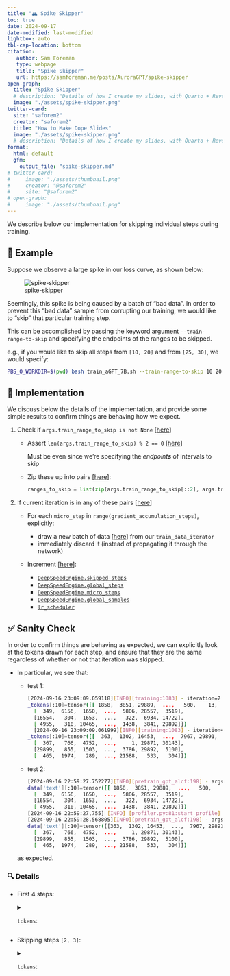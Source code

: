 ```yaml
---
title: "🏔️ Spike Skipper"
toc: true
date: 2024-09-17
date-modified: last-modified
lightbox: auto
tbl-cap-location: bottom
citation:
   author: Sam Foreman
   type: webpage
   title: "Spike Skipper"
   url: https://samforeman.me/posts/AuroraGPT/spike-skipper
open-graph:
  title: "Spike Skipper"
  # description: "Details of how I create my slides, with Quarto + Reveal.js"
  image: "./assets/spike-skipper.png"
twitter-card:
  site: "saforem2"
  creator: "saforem2"
  title: "How to Make Dope Slides"
  image: "./assets/spike-skipper.png"
  # description: "Details of how I create my slides, with Quarto + Reveal.js"
format:
  html: default
  gfm:
    output_file: "spike-skipper.md"
# twitter-card:                      
#     image: "./assets/thumbnail.png"
#     creator: "@saforem2"           
#     site: "@saforem2"              
# open-graph:                        
#     image: "./assets/thumbnail.png"
---
```


::: {.callout-caution title="Details" style="width:100%"}
We describe below our implementation for skipping individual steps during training.
:::

## 📝 Example

Suppose we observe a large spike in our loss curve, as shown below:

![spike-skipper](./assets/spike-skipper.png)

Seemingly, this spike is being caused by a batch of "bad data".
In order to prevent this "bad data" sample from corrupting our
training, we would like to "skip" that particular training step.  

This can be accomplished by passing the keyword argument
`--train-range-to-skip` and specifying the endpoints of the ranges to be
skipped.

e.g., if you would like to skip all steps from `[10, 20]` and from `[25, 30]`,
we would specify:

```bash
PBS_O_WORKDIR=$(pwd) bash train_aGPT_7B.sh --train-range-to-skip 10 20 25 30
```

## 🧪 Implementation

We discuss below the details of the implementation, and provide some simple
results to confirm things are behaving how we expect.

1. Check if `args.train_range_to_skip is not None`
   \[[here](https://github.com/argonne-lcf/Megatron-DeepSpeed/blob/295fcb3d57a40ec513a521aa8814d99a5c8827b8/megatron/training.py#L1032)\]

    - Assert
      `len(args.train_range_to_skip) % 2 == 0`
      \[[here](https://github.com/argonne-lcf/Megatron-DeepSpeed/blob/295fcb3d57a40ec513a521aa8814d99a5c8827b8/megatron/training.py#L1033-L1037)\]

      ::: aside
      Must be even since we're specifying the _endpoint**s**_ of intervals to skip
      :::

    - Zip these up into pairs \[[here](https://github.com/argonne-lcf/Megatron-DeepSpeed/blob/295fcb3d57a40ec513a521aa8814d99a5c8827b8/megatron/training.py#L1038-L1043)\]:

      ```python
      ranges_to_skip = list(zip(args.train_range_to_skip[::2], args.train_range_to_skip[1::2]))
      ```

2. If current iteration is in any of these pairs \[[here](https://github.com/argonne-lcf/Megatron-DeepSpeed/blob/295fcb3d57a40ec513a521aa8814d99a5c8827b8/megatron/training.py#L1066-L1085)\]

    - For each `micro_step` in `range(gradient_accumulation_steps)`, explicitly:
        - draw a new batch of data
          \[[here](https://github.com/argonne-lcf/Megatron-DeepSpeed/blob/295fcb3d57a40ec513a521aa8814d99a5c8827b8/megatron/training.py#L1074-L1076)\]
          from our `train_data_iterator` 
        - immediately discard it (instead of propagating it through the network)

    - Increment \[[here](https://github.com/argonne-lcf/Megatron-DeepSpeed/blob/295fcb3d57a40ec513a521aa8814d99a5c8827b8/megatron/training.py#L1087-L1094)\]:

       - [`DeepSpeedEngine.skipped_steps`](https://github.com/argonne-lcf/Megatron-DeepSpeed/blob/295fcb3d57a40ec513a521aa8814d99a5c8827b8/megatron/training.py#L1090)
       - [`DeepSpeedEngine.global_steps`](https://github.com/argonne-lcf/Megatron-DeepSpeed/blob/295fcb3d57a40ec513a521aa8814d99a5c8827b8/megatron/training.py#L1091)
       - [`DeepSpeedEngine.micro_steps`](https://github.com/argonne-lcf/Megatron-DeepSpeed/blob/295fcb3d57a40ec513a521aa8814d99a5c8827b8/megatron/training.py#L1092)
       - [`DeepSpeedEngine.global_samples`](https://github.com/argonne-lcf/Megatron-DeepSpeed/blob/295fcb3d57a40ec513a521aa8814d99a5c8827b8/megatron/training.py#L1093)
       - [`lr_scheduler`](https://github.com/argonne-lcf/Megatron-DeepSpeed/blob/295fcb3d57a40ec513a521aa8814d99a5c8827b8/megatron/training.py#L1094)

## ✅ Sanity Check

In order to confirm things are behaving as expected, we can explicitly look at
the tokens drawn for each step, and ensure that they are the same regardless of
whether or not that iteration was skipped.

- In particular, we see that:

  - test 1:

    ```bash
    [2024-09-16 23:09:09.059118][INFO][training:1083] - iteration=2 [0/8]: (torch.Size([4, 4097]))
    _tokens[:10]=tensor([[ 1858,  3851, 29889,  ...,   500,    13,    13],
      [  349,  6156,  1650,  ...,  5806, 28557,  3519],
      [16554,   304,  1653,  ...,   322,  6934, 14722],
      [ 4955,   310, 10465,  ...,  1438,  3841, 29892]])
      [2024-09-16 23:09:09.061999][INFO][training:1083] - iteration=2 [1/8]: (torch.Size([4, 4097]))
    _tokens[:10]=tensor([[  363,  1302, 16453,  ...,  7967, 29891,   484],
      [  367,   766,  4752,  ...,     1, 29871, 30143],
      [29899,   855,  1503,  ...,  3786, 29892,  5100],
      [  465,  1974,   289,  ..., 21588,   533,   304]])
    ```

  - test 2:

    ```bash
    [2024-09-16 22:59:27.752277][INFO][pretrain_gpt_alcf:198] - args.iteration=2:
    data['text'][:10]=tensor([[ 1858,  3851, 29889,  ...,   500,    13,    13],
      [  349,  6156,  1650,  ...,  5806, 28557,  3519],
      [16554,   304,  1653,  ...,   322,  6934, 14722],
      [ 4955,   310, 10465,  ...,  1438,  3841, 29892]])
    [2024-09-16 22:59:27,755] [INFO] [profiler.py:81:start_profile] Flops profiler started
    [2024-09-16 22:59:28.568805][INFO][pretrain_gpt_alcf:198] - args.iteration=2:
    data['text'][:10]=tensor([[363,  1302, 16453,  ...,  7967, 29891,   484],
      [  367,   766,  4752,  ...,     1, 29871, 30143],
      [29899,   855,  1503,  ...,  3786, 29892,  5100],
      [  465,  1974,   289,  ..., 21588,   533,   304]])

    ```

  as expected.

### 🔍 Details

- First 4 steps:

  <details closed><summary><code>tokens</code>:</summary>

  - Iteration 0:

    ```bash
    [2024-09-16 22:58:50.168667][INFO][pretrain_gpt_alcf:198] - args.iteration=0: data['text'][:10]=tensor([[  304,  7344,  5146,  ...,  9776, 29914, 26419],
            [29889,    13,  4706,  ...,  9280, 30004,    13],
            [29943, 20774, 29908,  ...,   304, 27391,   322],
            [ 2645,   445, 29871,  ..., 16888,  4656, 10070]])
    [2024-09-16 22:58:58.866409][INFO][pretrain_gpt_alcf:198] - args.iteration=0: data['text'][:10]=tensor([[ 2768,   596,  1788,  ..., 27274,   393, 30010],
            [  278,  5613,  4192,  ...,   362,   310,  1950],
            [28038, 29892,  2022,  ...,  3160,   278,  2087],
            [ 4149,   907, 29888,  ..., 29896, 29892, 29896]])
    [2024-09-16 22:59:02.043059][INFO][pretrain_gpt_alcf:198] - args.iteration=0: data['text'][:10]=tensor([[  424,   322, 16232,  ...,   366,   748,   467],
            [   13,   462,  1678,  ...,  2084, 29892,  3497],
            [ 7562,   310, 19320,  ...,  8973, 22684,   358],
            [ 2089,  3633,   292,  ..., 13774,   269,  2375]])
    [2024-09-16 22:59:03.456919][INFO][pretrain_gpt_alcf:198] - args.iteration=0: data['text'][:10]=tensor([[21411,   322,  3896,  ...,  2610, 29889,   319],
            [ 8003, 29898, 29900,  ...,    12,  6658,   529],
            [  278,  4148,   310,  ...,   263, 12212,   282],
            [ 5977, 29871, 29906,  ..., 15332,   310,  1749]])
    [2024-09-16 22:59:04.596630][INFO][pretrain_gpt_alcf:198] - args.iteration=0: data['text'][:10]=tensor([[  278,  1473, 24987,  ...,   263,  2217,  3804],
            [ 2973,   263, 18778,  ...,   263,  4642,  6673],
            [  309,   323,   804,  ...,  1063, 15296,   327],
            [  278,  5864,   322,  ...,  9409, 29889,  2178]])
    [2024-09-16 22:59:05.486913][INFO][pretrain_gpt_alcf:198] - args.iteration=0: data['text'][:10]=tensor([[29892, 13731,  6617,  ..., 29871, 29896, 29946],
            [ 2892,  1012,  1266,  ...,  4036,  7512,  2068],
            [ 1473,  1556,  3619,  ...,  3762,   338,   263],
            [23353, 29918,  2177,  ...,   501,   567,   814]])
    [2024-09-16 22:59:06.361333][INFO][pretrain_gpt_alcf:198] - args.iteration=0: data['text'][:10]=tensor([[ 5400, 14378,  4768,  ...,  2107, 18677, 29889],
            [ 9200, 29887, 29914,  ...,   293, 24235,   322],
            [30143,  4746,  2184,  ..., 11891, 29974, 25760],
            [19263, 29914,   303,  ...,   358, 29889,    13]])
    [2024-09-16 22:59:07.230671][INFO][pretrain_gpt_alcf:198] - args.iteration=0: data['text'][:10]=tensor([[  309,  1306,   681,  ...,   310, 23186, 21809],
            [29896, 29929,    13,  ..., 29871, 29900,    13],
            [ 9558,   964,   263,  ...,   322,   282,   682],
            [  278, 23904, 21767,  ...,   313, 29929, 29889]])
    ```

  - Iteration 1:

    ```bash
    [2024-09-16 22:59:19.287338][INFO][training_log:661] -  iteration=       1/  635782 | consumed_samples=         768 | consumed_tokens=     3145728 | elapsed_time_per_iteration_ms=29570.0 | learning_rate=9.4372e-09 | global_batch_size=768 | lm loss=11.167250 | loss_scale=1.0 | grad_norm=6.363 | actual_seqlen= 4096 | number_of_skipped_iterations=  0 | number_of_nan_iterations=  0 | samples_per_second=25.972 | tokens_per_gpu_per_second_tgs=4432.597 | [LM]TFLOPs=20.30 | [DS]TFLOPs=26.18 |
    [2024-09-16 22:59:19.289582][INFO][utils:207] - [Rank 0] (after 1 iterations) memory (MB) | allocated: 1894.57666015625 | max allocated: 9752.35498046875 | reserved: 11342.0 | max reserved: 11342.0
    (min, max) time across ranks (ms):
      forward-backward ...............................: (26094.39, 26095.09)
      optimizer ......................................: (3407.56, 3409.92)
    [2024-09-16 22:59:19.297183][INFO][pretrain_gpt_alcf:198] - args.iteration=1: data['text'][:10]=tensor([[ 1472, 29892,   408,  ..., 29892,  1584,   363],
          [  967, 19475,  6593,  ...,  8093, 29899, 11249],
          [ 1006,  2218, 13326,  ...,  2355,  1304,   304],
          [29900, 29916, 29947,  ...,   353,  1870, 29936]])
    [2024-09-16 22:59:20.104352][INFO][pretrain_gpt_alcf:198] - args.iteration=1: data['text'][:10]=tensor([[ 2354,   274,  1041,  ..., 29892, 13049,  9098],
          [ 8798,  9547, 10353,  ...,   303,  3143, 29889],
          [ 1373,  4056,  7236,  ...,  3186,   297,  5837],
          [ 1738, 29920,  7355,  ...,    13, 29871,  3776]])
    [2024-09-16 22:59:20.977036][INFO][utils:326] -  >> building dataset for /flare/Aurora_deployment/AuroraGPT/datasets/dolma/data_v1.7_Llama2Tokenizer/c4-0000_text_document
    [2024-09-16 22:59:20.977877][INFO][utils:326] -  > building dataset index ...
    [2024-09-16 22:59:20.977147][INFO][pretrain_gpt_alcf:198] - args.iteration=1: data['text'][:10]=tensor([[ 2020,   306,  1016,  ...,   322,   920,   372],
          [ 5921,  1749,  7306,  ..., 19252,   297,  5664],
          [  970,   770, 28547,  ...,   970,   894,  2577],
          [ 1907,   363, 14188,  ...,   756,  3646,   287]])
    [2024-09-16 22:59:21.851620][INFO][pretrain_gpt_alcf:198] - args.iteration=1: data['text'][:10]=tensor([[  715, 25392,  3104,  ...,   289,  5761,   616],
          [  426,    13,  9651,  ...,  9651,  1815, 22603],
          [ 7714,  1213,    13,  ...,    13, 29876,   457],
          [29889, 28663,  1230,  ...,  1546,   278,  6586]])
    [2024-09-16 22:59:22.720945][INFO][pretrain_gpt_alcf:198] - args.iteration=1: data['text'][:10]=tensor([[29929,    13,    13,  ..., 10739,  4770, 11277],
          [ 4528,   304,  2367,  ...,  2501,   385,  4203],
          [  869,   319,   794,  ...,  3158, 29889,  3115],
          [  592,   260,  4125,  ...,   284,  1135, 18655]])
    [2024-09-16 22:59:23.590149][INFO][pretrain_gpt_alcf:198] - args.iteration=1: data['text'][:10]=tensor([[14338, 25323,  3321,  ...,  5607,  1806,  1164],
          [  322,   278, 15352,  ...,  6462,   313,  1552],
          [25738,   714, 29889,  ..., 29915, 29879, 24842],
          [ 5122,   399, 29889,  ..., 29947,  7284,  2305]])
    [2024-09-16 22:59:24.457646][INFO][pretrain_gpt_alcf:198] - args.iteration=1: data['text'][:10]=tensor([[  367, 19310,  1891,  ...,  2408,   292,   263],
          [  470,  3307,  5713,  ...,   568,  2594, 19385],
          [29953, 29905,  1631,  ...,  1118,   343, 29897],
          [10261,   373,  5490,  ...,   511,   297,  1760]])
    [2024-09-16 22:59:25.326699][INFO][pretrain_gpt_alcf:198] - args.iteration=1: data['text'][:10]=tensor([[ 1006,   326, 29901,  ..., 14834,  6694,  9595],
          [12058,  5446, 29892,  ..., 29889,  8246,  3310],
          [ 7483,   310,   278,  ...,   402,  9851,  4423],
          [ 8041,   813,   322,  ...,  3303,  3900,   393]])

    ```

  - Iteration 2:

    ```bash
    [2024-09-16 22:59:27.744603][INFO][training_log:661] -  iteration=       2/  635782 | consumed_samples=        1536 | consumed_tokens=     6291456 | elapsed_time_per_iteration_ms=8457.2 | learning_rate=1.88744e-08 | global_batch_size=768 | lm loss=11.164009 | loss_scale=1.0 | grad_norm=6.271 | actual_seqlen= 4096 | number_of_skipped_iterations=  0 | number_of_nan_iterations=  0 | samples_per_second=90.810 | tokens_per_gpu_per_second_tgs=15498.234 | [LM]TFLOPs=70.98| [DS]TFLOPs=91.53 |
    (min, max) time across ranks (ms):
      forward-backward ...............................: (8384.83, 8385.57)
      optimizer ......................................: (55.03, 55.61)
    [2024-09-16 22:59:27.752277][INFO][pretrain_gpt_alcf:198] - args.iteration=2: data['text'][:10]=tensor([[ 1858,  3851, 29889,  ...,   500,    13,    13],
          [  349,  6156,  1650,  ...,  5806, 28557,  3519],
          [16554,   304,  1653,  ...,   322,  6934, 14722],
          [ 4955,   310, 10465,  ...,  1438,  3841, 29892]])
    [2024-09-16 22:59:27,755] [INFO] [profiler.py:81:start_profile] Flops profiler started
    [2024-09-16 22:59:28.568805][INFO][pretrain_gpt_alcf:198] - args.iteration=2: data['text'][:10]=tensor([[  363,  1302, 16453,  ...,  7967, 29891,   484],
          [  367,   766,  4752,  ...,     1, 29871, 30143],
          [29899,   855,  1503,  ...,  3786, 29892,  5100],
          [  465,  1974,   289,  ..., 21588,   533,   304]])
    [2024-09-16 22:59:28,571] [INFO] [profiler.py:81:start_profile] Flops profiler started
    [2024-09-16 22:59:29.440843][INFO][pretrain_gpt_alcf:198] - args.iteration=2: data['text'][:10]=tensor([[29889,    13,  4806,  ...,  3086, 26040,  9220],
          [  293,  7207,   355,  ..., 18131,   520,  1247],
          [ 8619, 29889, 29871,  ...,   304, 10029,   266],
          [  363, 15202, 29892,  ...,   482, 17162, 19104]])
    [2024-09-16 22:59:29,443] [INFO] [profiler.py:81:start_profile] Flops profiler started
    [2024-09-16 22:59:30.313403][INFO][pretrain_gpt_alcf:198] - args.iteration=2: data['text'][:10]=tensor([[25561,   411,   278,  ...,   297,  2898, 26163],
          [22574,  2607, 18134,  ...,    13,  4706,   500],
          [20190, 24820,  1623,  ...,   310,   901, 29892],
          [29892,  1951,  4486,  ...,   869,   887, 30010]])
    [2024-09-16 22:59:30,316] [INFO] [profiler.py:81:start_profile] Flops profiler started
    [2024-09-16 22:59:31.185339][INFO][pretrain_gpt_alcf:198] - args.iteration=2: data['text'][:10]=tensor([[ 5371, 22417, 29892,  ...,    13,  6716,   901],
          [  353,  1565, 29936,  ..., 29878,  3567,  7196],
          [17296,   338,  1985,  ...,  3741,  9089,   422],
          [  694, 13331,   310,  ..., 21180, 29892,   607]])
    [2024-09-16 22:59:31,188] [INFO] [profiler.py:81:start_profile] Flops profiler started
    [2024-09-16 22:59:32.057207][INFO][pretrain_gpt_alcf:198] - args.iteration=2: data['text'][:10]=tensor([[  292,  8818,   267,  ..., 29892, 11275,  7407],
          [ 1870, 29897,    13,  ...,  2697, 29901,    13],
          [29913,   338,   263,  ..., 29892,   591,  3394],
          [ 2253,   472,  1554,  ...,   982,   304,   376]])
    [2024-09-16 22:59:32,060] [INFO] [profiler.py:81:start_profile] Flops profiler started
    [2024-09-16 22:59:32.930293][INFO][pretrain_gpt_alcf:198] - args.iteration=2: data['text'][:10]=tensor([[  391,  2598, 29883,  ..., 22629,   346,   440],
          [29871, 29896, 29906,  ...,   407,   583,  2833],
          [ 4262,  1836,    13,  ...,   310,   263, 10608],
          [ 1199,   411, 24770,  ...,   272,  2153, 29889]])
    [2024-09-16 22:59:32,932] [INFO] [profiler.py:81:start_profile] Flops profiler started
    [2024-09-16 22:59:33.803567][INFO][pretrain_gpt_alcf:198] - args.iteration=2: data['text'][:10]=tensor([[  620, 20503,   428,  ...,   297,  1009,  9443],
          [  950, 25078,   892,  ...,   408, 10636,   284],
          [ 1012,  2003,   364,  ...,  7313, 29912, 19303],
          [29906, 29892, 29945,  ...,   967, 26414,   472]])
    ```

  - Iteration 3:

    ```bash
    [2024-09-16 22:59:34.881265][INFO][training_log:661] -  iteration=       3/  635782 | consumed_samples=        2304 | consumed_tokens=     9437184 | elapsed_time_per_iteration_ms=7136.5 | learning_rate=2.83116e-08 | global_batch_size=768 | lm loss=11.164038 | loss_scale=1.0 | grad_norm=6.279 | actual_seqlen= 4096 | number_of_skipped_iterations=  0 | number_of_nan_iterations=  0 | samples_per_second=107.615 | tokens_per_gpu_per_second_tgs=18366.372 | [LM]TFLOPs=84.12 | [DS]TFLOPs=108.46 |
    (min, max) time across ranks (ms):
      forward-backward ...............................: (7078.48, 7079.28)
      optimizer ......................................: (38.62, 43.08)
    [2024-09-16 22:59:34.888870][INFO][pretrain_gpt_alcf:198] - args.iteration=3: data['text'][:10]=tensor([[  496,   313, 29941,  ...,  1316,   408,  4857],
          [29899,  3204, 29889,  ...,  1074,   330,  2547],
          [29916, 29900, 29946,  ..., 18455, 29889,  4002],
          [26406,   338,  1641,  ...,   670,  1914,  6900]])
    [2024-09-16 22:59:35.719630][INFO][pretrain_gpt_alcf:198] - args.iteration=3: data['text'][:10]=tensor([[29945, 29900,   867,  ...,  7601, 12091,   310],
          [  975, 29871, 29896,  ...,  3573,   825,   306],
          [29906, 29900,  4638,  ..., 29227, 23145, 29892],
          [  278, 14368,   322,  ..., 14909, 29936, 25913]])
    [2024-09-16 22:59:36.591343][INFO][pretrain_gpt_alcf:198] - args.iteration=3: data['text'][:10]=tensor([[  988,   306,  1033,  ...,   437,   408,  1532],
          [  450, 10317,   310,  ...,   322,   752, 13036],
          [11405,  8020, 29889,  ...,   471, 18096,   287],
          [  288,  3594, 19284,  ...,   910,   338,   385]])
    [2024-09-16 22:59:37.463941][INFO][pretrain_gpt_alcf:198] - args.iteration=3: data['text'][:10]=tensor([[  322, 15151, 29946,  ..., 11648,  1497, 29889],
          [24233,   362,   467,  ...,  4513,  1353,   322],
          [ 3311, 13605, 29912,  ...,   945, 29899,  4181],
          [ 1951,   366,   508,  ...,  6589,   491,   777]])
    [2024-09-16 22:59:38.343307][INFO][pretrain_gpt_alcf:198] - args.iteration=3: data['text'][:10]=tensor([[29889, 29900,    13,  ...,  6017,   424,  1711],
          [  297,  5500,  1489,  ...,   310,  3802,  7875],
          [ 8078,  5314,   515,  ...,   373,   278,  6991],
          [13763,  6204,  6359,  ...,  4706,  2024,  1347]])
    [2024-09-16 22:59:39.214871][INFO][pretrain_gpt_alcf:198] - args.iteration=3: data['text'][:10]=tensor([[   13,  4806,  3512,  ...,   278,  7824,  6438],
          [ 2294,   938,   903,  ...,  4537,  3047,   449],
          [ 1230,  4123,   767,  ...,   310,   963, 21003],
          [ 1152,  2319, 10365,  ...,   367, 14040,   363]])
    [2024-09-16 22:59:40.085368][INFO][utils:326] -  >> building dataset for /flare/Aurora_deployment/AuroraGPT/datasets/dolma/data_v1.7_Llama2Tokenizer/tulu_flan-0000_text_document
    [2024-09-16 22:59:40.086224][INFO][utils:326] -  > building dataset index ...
    [2024-09-16 22:59:40.085475][INFO][pretrain_gpt_alcf:198] - args.iteration=3: data['text'][:10]=tensor([[27297, 29924,   801,  ..., 28947, 29892,   470],
          [12542,  5568,   703,  ...,   426,    13,  4706],
          [ 6907,   800,   322,  ..., 29892,  1661, 30304],
          [29900, 13630,   293,  ..., 26552,   363,   975]])
    [2024-09-16 22:59:40.958071][INFO][pretrain_gpt_alcf:198] - args.iteration=3: data['text'][:10]=tensor([[   13, 29946, 29953,  ..., 29953, 29945, 29871],
          [ 1283, 16578,  1156,  ...,   408,  2215,   408],
          [29906,  4229,  7671,  ...,    13,  1576,  1014],
          [  526,  2898,   304,  ...,   471,  4802, 29991]])
    ```

  - Iteration 4:

    ```bash
    [2024-09-16 22:59:42.028460][INFO][training_log:661] -  iteration=       4/  635782 | consumed_samples=        3072 | consumed_tokens=    12582912 | elapsed_time_per_iteration_ms=7147.0 | learning_rate=3.77488e-08 | global_batch_size=768 | lm loss=11.171233 | loss_scale=1.0 | grad_norm=6.272 | actual_seqlen= 4096 | number_of_skipped_iterations=  0 | number_of_nan_iterations=  0 | samples_per_second=107.458 | tokens_per_gpu_per_second_tgs=18339.524 | [LM]TFLOPs=84.00 | [DS]TFLOPs=108.31 |
    (min, max) time across ranks (ms):
      forward-backward ...............................: (7091.77, 7092.56)
      optimizer ......................................: (39.21, 40.11)
    [2024-09-16 22:59:42.035716][INFO][pretrain_gpt_alcf:198] - args.iteration=4: data['text'][:10]=tensor([[  443,   666, 10170,  ...,   278,   619,  7323],
          [   13, 11008,   338,  ...,  2472,   363, 22049],
          [29871,    13, 29938,  ..., 29962,  8521, 29896],
          [ 1165,  2280,   304,  ...,   306,   471,  2086]])
    [2024-09-16 22:59:42.860756][INFO][pretrain_gpt_alcf:198] - args.iteration=4: data['text'][:10]=tensor([[  304,   679,   304,  ...,  1475, 29889,  1570],
          [ 2184, 29936,    13,  ...,  4706,   970,  1780],
          [29872,   352, 29901,  ..., 29905,  4915, 29912],
          [16809,   304,  1438,  ..., 13457, 29889,    13]])
    [2024-09-16 22:59:43.731208][INFO][pretrain_gpt_alcf:198] - args.iteration=4: data['text'][:10]=tensor([[12015, 29901, 20549,  ...,   322, 10752, 17906],
          [  372, 30010, 29879,  ..., 29892, 14595,   653],
          [18280, 29958,    13,  ..., 18884,   736,  6251],
          [29889,    13,    13,  ...,   599,   373, 17097]])
    [2024-09-16 22:59:44.605047][INFO][pretrain_gpt_alcf:198] - args.iteration=4: data['text'][:10]=tensor([[ 3367,   567,   964,  ...,  3353, 24870,  2181],
          [ 1262,  2609,   367,  ..., 29974, 29896,  7570],
          [29871, 29941, 29900,  ...,   341,   555,   265],
          [ 4225,   526,  6041,  ...,  1925,  1623,  2748]])
    [2024-09-16 22:59:45.479433][INFO][pretrain_gpt_alcf:198] - args.iteration=4: data['text'][:10]=tensor([[ 2283, 10162,  1496,  ..., 30656, 30317, 30605],
          [29879,  9228,   292,  ...,  7968, 29899,  7052],
          [  884,   599,   367,  ..., 29892,   278,  6054],
          [29879,   411,   278,  ...,   367,  5019,  1183]])
    [2024-09-16 22:59:46.351707][INFO][pretrain_gpt_alcf:198] - args.iteration=4: data['text'][:10]=tensor([[ 3867,   281,   761,  ..., 11949,   338,  4922],
          [  297,  1432,  2586,  ...,  5414,   278, 29811],
          [29892,   278, 15562,  ..., 10296,   310,   394],
          [ 1451,  2960,  3505,  ...,   657, 14346,  8003]])
    [2024-09-16 22:59:47.222016][INFO][pretrain_gpt_alcf:198] - args.iteration=4: data['text'][:10]=tensor([[ 6601,  2874,   414,  ...,   302,   317,  7390],
          [16415,   297,  5146,  ...,   763,   372,   471],
          [29941, 29906,  1118,  ..., 29900, 29889, 29953],
          [ 4893,   304,  4808,  ...,  2284,  2164, 18690]])
    [2024-09-16 22:59:48.094752][INFO][pretrain_gpt_alcf:198] - args.iteration=4: data['text'][:10]=tensor([[  901,   310,  2994,  ..., 29873,  1641,   766],
          [  304,  1716,  2562,  ...,  3489,   304,   367],
          [ 1949,  6736, 29871,  ..., 29965, 29909,   353],
          [   13,    13, 29930,  ..., 16497,   316,   474]])
    ```

  </details>

- Skipping steps `[2, 3]`:

  <details closed><summary><code>tokens</code>:</summary>

  - Iteration 0:

    ```bash
    [2024-09-16 23:08:47.749839][INFO][pretrain_gpt_alcf:198] - args.iteration=0: data['text'][:10]=tensor([[  304,  7344,  5146,  ...,  9776, 29914, 26419],
      [29889,    13,  4706,  ...,  9280, 30004,    13],
      [29943, 20774, 29908,  ...,   304, 27391,   322],
      [ 2645,   445, 29871,  ..., 16888,  4656, 10070]])
    [2024-09-16 23:08:51.451183][INFO][pretrain_gpt_alcf:198] - args.iteration=0: data['text'][:10]=tensor([[ 2768,   596,  1788,  ..., 27274,   393, 30010],
      [  278,  5613,  4192,  ...,   362,   310,  1950],
      [28038, 29892,  2022,  ...,  3160,   278,  2087],
      [ 4149,   907, 29888,  ..., 29896, 29892, 29896]])
    [2024-09-16 23:08:54.073597][INFO][pretrain_gpt_alcf:198] - args.iteration=0: data['text'][:10]=tensor([[  424,   322, 16232,  ...,   366,   748,   467],
      [   13,   462,  1678,  ...,  2084, 29892,  3497],
      [ 7562,   310, 19320,  ...,  8973, 22684,   358],
      [ 2089,  3633,   292,  ..., 13774,   269,  2375]])
    [2024-09-16 23:08:56.212476][INFO][pretrain_gpt_alcf:198] - args.iteration=0: data['text'][:10]=tensor([[21411,   322,  3896,  ...,  2610, 29889,   319],
      [ 8003, 29898, 29900,  ...,    12,  6658,   529],
      [  278,  4148,   310,  ...,   263, 12212,   282],
      [ 5977, 29871, 29906,  ..., 15332,   310,  1749]])
    [2024-09-16 23:08:57.207940][INFO][pretrain_gpt_alcf:198] - args.iteration=0: data['text'][:10]=tensor([[  278,  1473, 24987,  ...,   263,  2217,  3804],
      [ 2973,   263, 18778,  ...,   263,  4642,  6673],
      [  309,   323,   804,  ...,  1063, 15296,   327],
      [  278,  5864,   322,  ...,  9409, 29889,  2178]])
    [2024-09-16 23:08:58.083935][INFO][pretrain_gpt_alcf:198] - args.iteration=0: data['text'][:10]=tensor([[29892, 13731,  6617,  ..., 29871, 29896, 29946],
      [ 2892,  1012,  1266,  ...,  4036,  7512,  2068],
      [ 1473,  1556,  3619,  ...,  3762,   338,   263],
      [23353, 29918,  2177,  ...,   501,   567,   814]])
    [2024-09-16 23:08:58.951793][INFO][pretrain_gpt_alcf:198] - args.iteration=0: data['text'][:10]=tensor([[ 5400, 14378,  4768,  ...,  2107, 18677, 29889],
      [ 9200, 29887, 29914,  ...,   293, 24235,   322],
      [30143,  4746,  2184,  ..., 11891, 29974, 25760],
      [19263, 29914,   303,  ...,   358, 29889,    13]])
    [2024-09-16 23:08:59.820234][INFO][pretrain_gpt_alcf:198] - args.iteration=0: data['text'][:10]=tensor([[  309,  1306,   681,  ...,   310, 23186, 21809],
      [29896, 29929,    13,  ..., 29871, 29900,    13],
      [ 9558,   964,   263,  ...,   322,   282,   682],
      [  278, 23904, 21767,  ...,   313, 29929, 29889]])
    ```

  - Iteration 1:

    ```bash
    [2024-09-16 23:09:08.943867][INFO][training_log:661] -  iteration=       1/  635782 | consumed_samples=         768 | consumed_tokens=     3145728 | elapsed_time_per_iteration_ms=21224.4 | learning_rate=9.4372e-09 | global_batch_size=768 | lm loss=11.167250 | loss_scale=1.0 | grad_norm=6.363 | actual_seqlen= 4096 | number_of_skipped_iterations=  0 | number_of_nan_iterations=  0 | samples_per_second=36.185 | tokens_per_gpu_per_second_tgs=6175.523 | [LM]TFLOPs=28.29 | [DS]TFLOPs=36.47 |
    [2024-09-16 23:09:08.953432][INFO][training:1083] - iteration=1 [0/8]: (torch.Size([4, 4097]))
    _tokens[:10]=tensor([[ 1472, 29892,   408,  ..., 29892,  1584,   363],
      [  967, 19475,  6593,  ...,  8093, 29899, 11249],
      [ 1006,  2218, 13326,  ...,  2355,  1304,   304],
      [29900, 29916, 29947,  ...,   353,  1870, 29936]])
    [2024-09-16 23:09:08.957524][INFO][training:1083] - iteration=1 [1/8]: (torch.Size([4, 4097]))
    _tokens[:10]=tensor([[ 2354,   274,  1041,  ..., 29892, 13049,  9098],
      [ 8798,  9547, 10353,  ...,   303,  3143, 29889],
      [ 1373,  4056,  7236,  ...,  3186,   297,  5837],
      [ 1738, 29920,  7355,  ...,    13, 29871,  3776]])
    [2024-09-16 23:09:08.966648][INFO][training:1083] - iteration=1 [2/8]: (torch.Size([4, 4097]))
    _tokens[:10]=tensor([[ 2020,   306,  1016,  ...,   322,   920,   372],
      [ 5921,  1749,  7306,  ..., 19252,   297,  5664],
      [  970,   770, 28547,  ...,   970,   894,  2577],
      [ 1907,   363, 14188,  ...,   756,  3646,   287]])
    [2024-09-16 23:09:08.969989][INFO][training:1083] - iteration=1 [3/8]: (torch.Size([4, 4097]))
    _tokens[:10]=tensor([[  715, 25392,  3104,  ...,   289,  5761,   616],
      [  426,    13,  9651,  ...,  9651,  1815, 22603],
      [ 7714,  1213,    13,  ...,    13, 29876,   457],
      [29889, 28663,  1230,  ...,  1546,   278,  6586]])
    [2024-09-16 23:09:08.990736][INFO][training:1083] - iteration=1 [4/8]: (torch.Size([4, 4097]))
    _tokens[:10]=tensor([[29929,    13,    13,  ..., 10739,  4770, 11277],
      [ 4528,   304,  2367,  ...,  2501,   385,  4203],
      [  869,   319,   794,  ...,  3158, 29889,  3115],
      [  592,   260,  4125,  ...,   284,  1135, 18655]])
    [2024-09-16 23:09:08.993101][INFO][training:1083] - iteration=1 [5/8]: (torch.Size([4, 4097]))
    _tokens[:10]=tensor([[14338, 25323,  3321,  ...,  5607,  1806,  1164],
      [  322,   278, 15352,  ...,  6462,   313,  1552],
      [25738,   714, 29889,  ..., 29915, 29879, 24842],
      [ 5122,   399, 29889,  ..., 29947,  7284,  2305]])
    [2024-09-16 23:09:09.036896][INFO][training:1083] - iteration=1 [6/8]: (torch.Size([4, 4097]))
    _tokens[:10]=tensor([[  367, 19310,  1891,  ...,  2408,   292,   263],
      [  470,  3307,  5713,  ...,   568,  2594, 19385],
      [29953, 29905,  1631,  ...,  1118,   343, 29897],
      [10261,   373,  5490,  ...,   511,   297,  1760]])
    [2024-09-16 23:09:09.039401][INFO][training:1083] - iteration=1 [7/8]: (torch.Size([4, 4097]))
    _tokens[:10]=tensor([[ 1006,   326, 29901,  ..., 14834,  6694,  9595],
      [12058,  5446, 29892,  ..., 29889,  8246,  3310],
      [ 7483,   310,   278,  ...,   402,  9851,  4423],
      [ 8041,   813,   322,  ...,  3303,  3900,   393]])
    ```

  - Iteration 2:

    ```bash
    [2024-09-16 23:09:09.050766][INFO][training_log:661] -  iteration=       2/  635782 | consumed_samples=        1536 | consumed_tokens=     6291456 | elapsed_time_per_iteration_ms=106.8 | learning_rate=1.88744e-08 | global_batch_size=  768 | loss_scale=1.0 | grad_norm=6.363 | actual_seqlen= 4096 | number_of_skipped_iterations=  1 | number_of_nan_iterations=  0 | samples_per_second=7190.781 | tokens_per_gpu_per_second_tgs=1227226.651 | [LM]TFLOPs=5620.92 | [DS]TFLOPs=7247.49 |
    [2024-09-16 23:09:09.055864][INFO][training:1069] - Caught 3 in 'ranges_to_skip', skipping!
    [2024-09-16 23:09:09.057929][INFO][training:1082] - torch.Size([4, 4097]), len(train_data_iterator)=490723200
    [2024-09-16 23:09:09.059118][INFO][training:1083] - iteration=2 [0/8]: (torch.Size([4, 4097]))
    _tokens[:10]=tensor([[ 1858,  3851, 29889,  ...,   500,    13,    13],
    [  349,  6156,  1650,  ...,  5806, 28557,  3519],
    [16554,   304,  1653,  ...,   322,  6934, 14722],
    [ 4955,   310, 10465,  ...,  1438,  3841, 29892]])
    [2024-09-16 23:09:09.061999][INFO][training:1083] - iteration=2 [1/8]: (torch.Size([4, 4097]))
    _tokens[:10]=tensor([[  363,  1302, 16453,  ...,  7967, 29891,   484],
    [  367,   766,  4752,  ...,     1, 29871, 30143],
    [29899,   855,  1503,  ...,  3786, 29892,  5100],
    [  465,  1974,   289,  ..., 21588,   533,   304]])
    [2024-09-16 23:09:09.065494][INFO][training:1083] - iteration=2 [2/8]: (torch.Size([4, 4097]))
    _tokens[:10]=tensor([[29889,    13,  4806,  ...,  3086, 26040,  9220],
    [  293,  7207,   355,  ..., 18131,   520,  1247],
    [ 8619, 29889, 29871,  ...,   304, 10029,   266],
    [  363, 15202, 29892,  ...,   482, 17162, 19104]])
    [2024-09-16 23:09:09.069035][INFO][training:1083] - iteration=2 [3/8]: (torch.Size([4, 4097]))
    _tokens[:10]=tensor([[25561,   411,   278,  ...,   297,  2898, 26163],
    [22574,  2607, 18134,  ...,    13,  4706,   500],
    [20190, 24820,  1623,  ...,   310,   901, 29892],
    [29892,  1951,  4486,  ...,   869,   887, 30010]])
    [2024-09-16 23:09:09.072577][INFO][training:1083] - iteration=2 [4/8]: (torch.Size([4, 4097]))
    _tokens[:10]=tensor([[ 5371, 22417, 29892,  ...,    13,  6716,   901],
    [  353,  1565, 29936,  ..., 29878,  3567,  7196],
    [17296,   338,  1985,  ...,  3741,  9089,   422],
    [  694, 13331,   310,  ..., 21180, 29892,   607]])
    [2024-09-16 23:09:09.075789][INFO][training:1083] - iteration=2 [5/8]: (torch.Size([4, 4097]))
    _tokens[:10]=tensor([[  292,  8818,   267,  ..., 29892, 11275,  7407],
    [ 1870, 29897,    13,  ...,  2697, 29901,    13],
    [29913,   338,   263,  ..., 29892,   591,  3394],
    [ 2253,   472,  1554,  ...,   982,   304,   376]])
    [2024-09-16 23:09:09.079052][INFO][training:1083] - iteration=2 [6/8]: (torch.Size([4, 4097]))
    _tokens[:10]=tensor([[  391,  2598, 29883,  ..., 22629,   346,   440],
    [29871, 29896, 29906,  ...,   407,   583,  2833],
    [ 4262,  1836,    13,  ...,   310,   263, 10608],
    [ 1199,   411, 24770,  ...,   272,  2153, 29889]])
    [2024-09-16 23:09:09.082739][INFO][training:1083] - iteration=2 [7/8]: (torch.Size([4, 4097]))
    _tokens[:10]=tensor([[  620, 20503,   428,  ...,   297,  1009,  9443],
    [  950, 25078,   892,  ...,   408, 10636,   284],
    [ 1012,  2003,   364,  ...,  7313, 29912, 19303],
    [29906, 29892, 29945,  ...,   967, 26414,   472]])
    ```

  - Iteration 3:

    ```bash
    [2024-09-16 23:09:09.135651][INFO][training_log:661] - iteration= 3/ 635782 | consumed_samples= 2304 | consumed_tokens= 9437184 | elapsed_time_per_iteration_ms=84.7 | learning_rate=2.83116e-08 | global_batch_size= 768 | loss_scale=1.0 | grad_norm=6.363 | actual_seqlen= 4096 | number_of_skipped_iterations= 1 | number_of_nan_iterations= 0 | samples_per_second=9070.783 | tokens_per_gpu_per_second_tgs=1548080.271 | [LM]TFLOPs=7090.49 | [DS]TFLOPs=9142.31 |
    [2024-09-16 23:09:09.143511][INFO][pretrain_gpt_alcf:198] - args.iteration=3: data['text'][:10]=tensor([[496,   313, 29941,  ...,  1316,   408,  4857],
      [29899,  3204, 29889,  ...,  1074,   330,  2547],
      [29916, 29900, 29946,  ..., 18455, 29889,  4002],
      [26406,   338,  1641,  ...,   670,  1914,  6900]])
    [2024-09-16 23:09:09.971988][INFO][pretrain_gpt_alcf:198] - args.iteration=3: data['text'][:10]=tensor([[29945, 29900,   867,  ...,  7601, 12091,   310],
      [  975, 29871, 29896,  ...,  3573,   825,   306],
      [29906, 29900,  4638,  ..., 29227, 23145, 29892],
      [  278, 14368,   322,  ..., 14909, 29936, 25913]])
    [2024-09-16 23:09:10.843966][INFO][pretrain_gpt_alcf:198] - args.iteration=3: data['text'][:10]=tensor([[988,   306,  1033,  ...,   437,   408,  1532],
      [  450, 10317,   310,  ...,   322,   752, 13036],
      [11405,  8020, 29889,  ...,   471, 18096,   287],
      [  288,  3594, 19284,  ...,   910,   338,   385]])
    [2024-09-16 23:09:11.715513][INFO][pretrain_gpt_alcf:198] - args.iteration=3: data['text'][:10]=tensor([[322, 15151, 29946,  ..., 11648,  1497, 29889],
      [24233,   362,   467,  ...,  4513,  1353,   322],
      [ 3311, 13605, 29912,  ...,   945, 29899,  4181],
      [ 1951,   366,   508,  ...,  6589,   491,   777]])
    [2024-09-16 23:09:12.584136][INFO][pretrain_gpt_alcf:198] - args.iteration=3: data['text'][:10]=tensor([[29889, 29900,    13,  ...,  6017,   424,  1711],
      [  297,  5500,  1489,  ...,   310,  3802,  7875],
      [ 8078,  5314,   515,  ...,   373,   278,  6991],
      [13763,  6204,  6359,  ...,  4706,  2024,  1347]])
    [2024-09-16 23:09:13.450767][INFO][pretrain_gpt_alcf:198] - args.iteration=3: data['text'][:10]=tensor([[13,  4806,  3512,  ...,   278,  7824,  6438],
      [ 2294,   938,   903,  ...,  4537,  3047,   449],
      [ 1230,  4123,   767,  ...,   310,   963, 21003],
      [ 1152,  2319, 10365,  ...,   367, 14040,   363]])
    [2024-09-16 23:09:14.317517][INFO][pretrain_gpt_alcf:198] - args.iteration=3: data['text'][:10]=tensor([[27297, 29924,   801,  ..., 28947, 29892,   470],
      [12542,  5568,   703,  ...,   426,    13,  4706],
      [ 6907,   800,   322,  ..., 29892,  1661, 30304],
      [29900, 13630,   293,  ..., 26552,   363,   975]])
    [2024-09-16 23:09:15.187191][INFO][pretrain_gpt_alcf:198] - args.iteration=3: data['text'][:10]=tensor([[13, 29946, 29953,  ..., 29953, 29945, 29871],
      [ 1283, 16578,  1156,  ...,   408,  2215,   408],
      [29906,  4229,  7671,  ...,    13,  1576,  1014],
      [  526,  2898,   304,  ...,   471,  4802, 29991]])
    ```

  </details>

